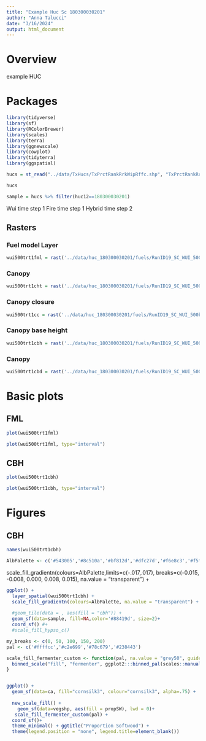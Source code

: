 ```yaml
---
title: "Example Huc Sc 180300030201"
author: "Anna Talucci"
date: "3/16/2024"
output: html_document
---
```


# Overview

example HUC

# Packages
```r
library(tidyverse)
library(sf)
library(RColorBrewer)
library(scales)
library(terra)
library(ggnewscale)
library(cowplot)
library(tidyterra)
library(ggspatial)
```

```r
hucs = st_read("../data/TxHucs/TxPrctRankRrkWipRffc.shp", "TxPrctRankRrkWipRffc")
```

```r
hucs
```

```r
sample = hucs %>% filter(huc12==180300030201)
```
Wui time step 1
Fire time step 1
Hybrid time step 2

## Rasters

### Fuel model Layer
```r
wui500trt1fml = rast('../data/huc_180300030201/fuels/RunID19_SC_WUI_500k_trt1/2024/fml.tif')
```

### Canopy
```r
wui500trt1cht = rast('../data/huc_180300030201/fuels/RunID19_SC_WUI_500k_trt1/2024/cht.tif')
```

### Canopy closure
```r
wui500trt1cc = rast('../data/huc_180300030201/fuels/RunID19_SC_WUI_500k_trt1/2024/cc.tif')
```

### Canopy base height
```r
wui500trt1cbh = rast('../data/huc_180300030201/fuels/RunID19_SC_WUI_500k_trt1/2024/cbh.tif')
```

### Canopy 
```r
wui500trt1cbd = rast('../data/huc_180300030201/fuels/RunID19_SC_WUI_500k_trt1/2024/cbd.tif')
```

# Basic plots

## FML
```r
plot(wui500trt1fml)
```

```r
plot(wui500trt1fml, type="interval")
```

## CBH
```r
plot(wui500trt1cbh)
```

```r
plot(wui500trt1cbh, type="interval")
```


# Figures

## CBH
```r
names(wui500trt1cbh)
```
```r
AlbPalette <- c('#543005','#8c510a','#bf812d','#dfc27d','#f6e8c3','#f5f5f5','#c7eae5','#80cdc1','#35978f','#01665e','#003c30')
```
 scale_fill_gradientn(colours=AlbPalette,limits=c(-.017,.017), breaks=c(-0.015, -0.008,  0.000,  0.008,  0.015),  na.value = "transparent") +
```r
ggplot() +  
  layer_spatial(wui500trt1cbh) +
  scale_fill_gradientn(colours=AlbPalette, na.value = "transparent") +
   
  #geom_tile(data = , aes(fill = "cbh")) +
  geom_sf(data=sample, fill=NA,color='#88419d', size=2)+
  coord_sf() #+
  #scale_fill_hypso_c()


```

```r
my_breaks <- c(0, 50, 100, 150, 200)
pal <- c('#ffffcc','#c2e699','#78c679','#238443')

scale_fill_fermenter_custom <- function(pal, na.value = "grey50", guide = "coloursteps", aesthetics = "fill", ...) {
  binned_scale("fill", "fermenter", ggplot2:::binned_pal(scales::manual_pal(unname(pal))), na.value = na.value, guide = guide, ...)  
}


ggplot() +
  geom_sf(data=ca, fill="cornsilk3", colour="cornsilk3", alpha=.75) +
  
  new_scale_fill() +
    geom_sf(data=vegshp, aes(fill = propSW), lwd = 0)+
   scale_fill_fermenter_custom(pal) +
  coord_sf()+
  theme_minimal() + ggtitle("Proportion Softwood") +
  theme(legend.position = "none", legend.title=element_blank())


```